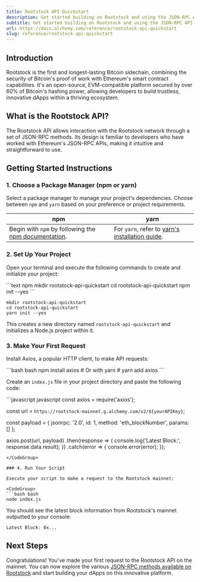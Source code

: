 ```yaml
---
title: Rootstock API Quickstart
description: Get started building on Rootstock and using the JSON-RPC API
subtitle: Get started building on Rootstock and using the JSON-RPC API
url: https://docs.alchemy.com/reference/rootstock-api-quickstart
slug: reference/rootstock-api-quickstart
---
```


## Introduction

Rootstock is the first and longest-lasting Bitcoin sidechain, combining the security of Bitcoin's proof of work with Ethereum's smart contract capabilities. It's an open-source, EVM-compatible platform secured by over 60% of Bitcoin's hashing power, allowing developers to build trustless, innovative dApps within a thriving ecosystem.

## What is the Rootstock API?

The Rootstock API allows interaction with the Rootstock network through a set of JSON-RPC methods. Its design is familiar to developers who have worked with Ethereum's JSON-RPC APIs, making it intuitive and straightforward to use.

## Getting Started Instructions

### 1. Choose a Package Manager (npm or yarn)

Select a package manager to manage your project's dependencies. Choose between `npm` and `yarn` based on your preference or project requirements.

| npm                                                                                                                       | yarn                                                                                                |
| ------------------------------------------------------------------------------------------------------------------------- | --------------------------------------------------------------------------------------------------- |
| Begin with `npm` by following the [npm documentation](https://docs.npmjs.com/downloading-and-installing-node-js-and-npm). | For `yarn`, refer to [yarn's installation guide](https://classic.yarnpkg.com/lang/en/docs/install). |

### 2. Set Up Your Project

Open your terminal and execute the following commands to create and initialize your project:

<CodeGroup>
  ```text npm
  mkdir rootstock-api-quickstart
  cd rootstock-api-quickstart
  npm init --yes
  ```

  ```text yarn
  mkdir rootstock-api-quickstart
  cd rootstock-api-quickstart
  yarn init --yes
  ```
</CodeGroup>

This creates a new directory named `rootstock-api-quickstart` and initializes a Node.js project within it.

### 3. Make Your First Request

Install Axios, a popular HTTP client, to make API requests:

<CodeGroup>
  ```bash bash
  npm install axios
  # Or with yarn
  # yarn add axios
  ```
</CodeGroup>

Create an `index.js` file in your project directory and paste the following code:

<CodeGroup>
  ```javascript javascript
  const axios = require('axios');

  const url = `https://rootstock-mainnet.g.alchemy.com/v2/${yourAPIKey}`;

  const payload = {
    jsonrpc: '2.0',
    id: 1,
    method: 'eth_blockNumber',
    params: []
  };

  axios.post(url, payload)
    .then(response => {
      console.log('Latest Block:', response.data.result);
    })
    .catch(error => {
      console.error(error);
    });
  ```
</CodeGroup>

### 4. Run Your Script

Execute your script to make a request to the Rootstock mainnet:

<CodeGroup>
  ```bash bash
  node index.js
  ```
</CodeGroup>

You should see the latest block information from Rootstock's mainnet outputted to your console:

```shell
Latest Block: 0x...
```

## Next Steps

Congratulations! You've made your first request to the Rootstock API on the mainnet. You can now explore the various [JSON-RPC methods available on Rootstock](/reference/rootstock-api-endpoints) and start building your dApps on this innovative platform.
